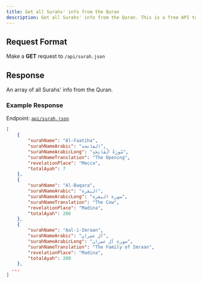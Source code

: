 ---
title: Get all Surahs' info from the Quran
description: Get all Surahs' info from the Quran. This is a free API to get all Surahs' info from the Quran. It returns the Surahs' names, number of verses, and more.
---

## Request Format

Make a **GET** request to `/api/surah.json`

## Response

An array of all Surahs' info from the Quran.

### Example Response

Endpoint: [`api/surah.json`](/api/surah.json)

```json copy
[
    {
        "surahName": "Al-Faatiha",
        "surahNameArabic": "الفاتحة",
        "surahNameArabicLong": "سُورَةُ ٱلْفَاتِحَةِ",
        "surahNameTranslation": "The Opening",
        "revelationPlace": "Mecca",
        "totalAyah": 7
    },
    {
        "surahName": "Al-Baqara",
        "surahNameArabic": "البقرة",
        "surahNameArabicLong": "سورة البقرة",
        "surahNameTranslation": "The Cow",
        "revelationPlace": "Madina",
        "totalAyah": 286
    },
    {
        "surahName": "Aal-i-Imraan",
        "surahNameArabic": "آل عمران",
        "surahNameArabicLong": "سورة آل عمران",
        "surahNameTranslation": "The Family of Imraan",
        "revelationPlace": "Madina",
        "totalAyah": 200
    },
  ...
]
```
